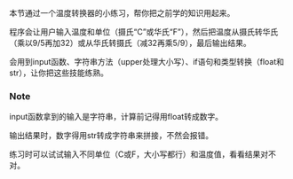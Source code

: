 本节通过一个温度转换器的小练习，帮你把之前学的知识用起来。

程序会让用户输入温度和单位（摄氏“C”或华氏“F”），然后把温度从摄氏转华氏（乘以9/5再加32）或从华氏转摄氏（减32再乘5/9），最后输出结果。

会用到input函数、字符串方法（upper处理大小写）、if语句和类型转换（float和str），让你把这些技能练熟。

### Note

input函数拿到的输入是字符串，计算前记得用float转成数字。

输出结果时，数字得用str转成字符串来拼接，不然会报错。

练习时可以试试输入不同单位（C或F，大小写都行）和温度值，看看结果对不对。

